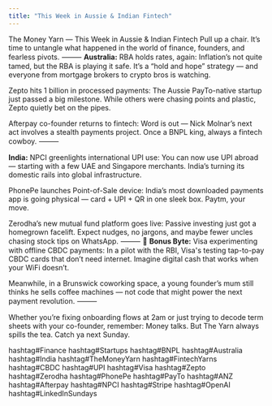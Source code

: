 ```yaml
---
title: "This Week in Aussie & Indian Fintech"
---
```



<div className={styles.preserve}>

The Money Yarn — This Week in Aussie & Indian Fintech
 Pull up a chair. It’s time to untangle what happened in the world of finance, founders, and fearless pivots.
 ⸻
**Australia:**
 RBA holds rates, again: Inflation’s not quite tamed, but the RBA is playing it safe. It’s a “hold and hope” strategy — and everyone from mortgage brokers to crypto bros is watching.

Zepto hits 1 billion in processed payments: The Aussie PayTo-native startup just passed a big milestone. While others were chasing points and plastic, Zepto quietly bet on the pipes.

Afterpay co-founder returns to fintech: Word is out — Nick Molnar’s next act involves a stealth payments project. Once a BNPL king, always a fintech cowboy.
⸻

**India:**
 NPCI greenlights international UPI use: You can now use UPI abroad — starting with a few UAE and Singapore merchants. India’s turning its domestic rails into global infrastructure.

PhonePe launches Point-of-Sale device: India’s most downloaded payments app is going physical — card + UPI + QR in one sleek box. Paytm, your move.

Zerodha’s new mutual fund platform goes live: Passive investing just got a homegrown facelift. Expect nudges, no jargons, and maybe fewer uncles chasing stock tips on WhatsApp.
⸻
🎯 **Bonus Byte:**
 Visa experimenting with offline CBDC payments: In a pilot with the RBI, Visa's testing tap-to-pay CBDC cards that don’t need internet. Imagine digital cash that works when your WiFi doesn’t.

Meanwhile, in a Brunswick coworking space, a young founder’s mum still thinks he sells coffee machines — not code that might power the next payment revolution.
⸻

 Whether you’re fixing onboarding flows at 2am or just trying to decode term sheets with your co-founder, remember:
 Money talks. But The Yarn always spills the tea.
Catch ya next Sunday.

hashtag#Finance hashtag#Startups hashtag#BNPL hashtag#Australia hashtag#India hashtag#TheMoneyYarn hashtag#FintechYarns hashtag#CBDC hashtag#UPI hashtag#Visa hashtag#Zepto hashtag#Zerodha hashtag#PhonePe hashtag#PayTo hashtag#ANZ hashtag#Afterpay hashtag#NPCI hashtag#Stripe hashtag#OpenAI hashtag#LinkedInSundays

</div>

